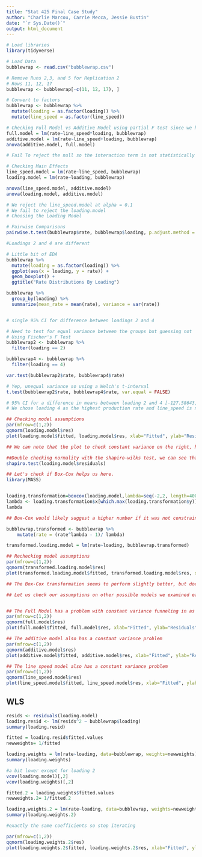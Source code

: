 ```yaml
---
title: "Stat 425 Final Case Study"
author: "Charlie Marcou, Carrie Mecca, Jessie Bustin"
date: "`r Sys.Date()`"
output: html_document
---
```


```r
# Load libraries
library(tidyverse)

# Load Data
bubblewrap <- read.csv("bubblewrap.csv")

# Remove Runs 2,3, and 5 for Replication 2
# Rows 11, 12, 17 
bubblewrap <- bubblewrap[-c(11, 12, 17), ]

# Convert to factors
bubblewrap <- bubblewrap %>%
  mutate(loading = as.factor(loading)) %>%
  mutate(line_speed = as.factor(line_speed))
```

```r
# Checking Full Model vs Additive Model using partial F test since we have an unbalanced ANOVA
full.model = lm(rate~line_speed*loading, bubblewrap)
additive.model = lm(rate~line_speed+loading, bubblewrap)
anova(additive.model, full.model)

# Fail To reject the null so the interaction term is not statistically significant and we select the additive model
```
```r
# Checking Main Effects
line_speed.model = lm(rate~line_speed, bubblewrap)
loading.model = lm(rate~loading, bubblewrap)

anova(line_speed.model, additive.model)
anova(loading.model, additive.model)

# We reject the line_speed.model at alpha = 0.1
# We fail to reject the loading.model
# Choosing the Loading Model
```

```r
# Pairwise Comparisons
pairwise.t.test(bubblewrap$rate, bubblewrap$loading, p.adjust.method = "bonferroni")

#Loadings 2 and 4 are different
```
```r
# Little bit of EDA
bubblewrap %>% 
  mutate(loading = as.factor(loading)) %>%
  ggplot(aes(x = loading, y = rate)) +
  geom_boxplot() +
  ggtitle("Rate Distributions By Loading")

bubblewrap %>%
  group_by(loading) %>%
  summarize(mean_rate = mean(rate), variance = var(rate))


# single 95% CI for difference between loadings 2 and 4

# Need to test for equal variance between the groups but guessing not
# Using Fischer's F Test
bubblewrap2 <- bubblewrap %>%
  filter(loading == 2)

bubblewrap4 <- bubblewrap %>%
  filter(loading == 4)

var.test(bubblewrap2$rate, bubblewrap4$rate)

# Yep, unequal variance so using a Welch's t-interval
t.test(bubblewrap2$rate, bubblewrap4$rate, var.equal = FALSE)

# 95% CI for a difference in means between loading 2 and 4 [-127.58643, -23.80246]
# We chose loading 4 as the highest production rate and line_speed is not significant
```
```r

## Checking model assumptions
par(mfrow=c(1,2))
qqnorm(loading.model$res)
plot(loading.model$fitted, loading.model$res, xlab="Fitted", ylab="Residuals")

## We can note that the plot to check constant variance on the right, has a funneling inwards as we progress along the x axis. Additionally, based on the Q-Q plot normality seems light it might be questionable.

##Double checking normality with the shapiro-wilks test, we can see that using an alpha of .05, we fail to reject the null that the normality assumption is satistfied.
shapiro.test(loading.model$residuals)


```

```r
## Let's check if Box-Cox helps us here.
library(MASS)


loading.transformation=boxcox(loading.model,lambda=seq(-2,2, length=400))
lambda <- loading.transformation$x[which.max(loading.transformation$y)]
lambda

## Box-Cox would likely suggest a higher number if it was not constrained between -2 and 2, but because in practice it is only reccomended to use the technique within this range, we will stick with a lambda of 2

bubblewrap.transformed <- bubblewrap %>% 
    mutate(rate = (rate^lambda - 1)/ lambda)

transformed.loading.model = lm(rate~loading, bubblewrap.transformed)

## Rechecking model assumptions
par(mfrow=c(1,2))
qqnorm(transformed.loading.model$res)
plot(transformed.loading.model$fitted, transformed.loading.model$res, xlab="Fitted", ylab="Residuals")

## The Box-Cox transformation seems to perform slightly better, but does not make a huge change. The assumption seems to be unstatisfied still
```

```r
## Let us check our assumptions on other possible models we examined earlier.


## The Full Model has a problem with constant variance funneling in as well
par(mfrow=c(1,2))
qqnorm(full.model$res)
plot(full.model$fitted, full.model$res, xlab="Fitted", ylab="Residuals")

## The additive model also has a constant variance problem
par(mfrow=c(1,2))
qqnorm(additive.model$res)
plot(additive.model$fitted, additive.model$res, xlab="Fitted", ylab="Residuals")

## The line speed model also has a constant variance problem
par(mfrow=c(1,2))
qqnorm(line_speed.model$res)
plot(line_speed.model$fitted, line_speed.model$res, xlab="Fitted", ylab="Residuals")
```
## WLS
```r
resids <- residuals(loading.model)
loading.resid <- lm(resids^2 ~ bubblewrap$loading)
summary(loading.resid)
```
```r
fitted = loading.resid$fitted.values
newweights= 1/fitted
```

```r
loading.weights = lm(rate~loading, data=bubblewrap, weights=newweights)
summary(loading.weights)

```

```r
#a bit lower except for loading 2 
vcov(loading.model)[,2]
vcov(loading.weights)[,2]
```

```r
fitted.2 = loading.weights$fitted.values
newweights.2= 1/fitted.2

loading.weights.2 = lm(rate~loading, data=bubblewrap, weights=newweights.2)
summary(loading.weights.2)

#exactly the same coefficients so stop iterating
```

```r
par(mfrow=c(1,2))
qqnorm(loading.weights.2$res)
plot(loading.weights.2$fitted, loading.weights.2$res, xlab="Fitted", ylab="Residuals")

```

